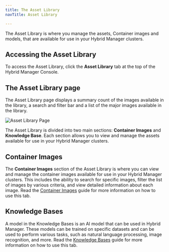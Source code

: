 ```yaml
---
title: The Asset Library
navTitle: Asset Library

---
```


The Asset Library is where you manage the assets, Container images and models, that are available for use in your Hybrid Manager clusters.

## Accessing the Asset Library

To access the Asset Library, click the **Asset Library** tab at the top of the Hybrid Manager Console.

## The Asset Library page

The Asset Library page displays a summary count of the images available in the library, a search and filter bar and a list of the major images available in the library.

![Asset Library Page](images/assetlibrary-home.png)

The Asset Library is divided into two main sections: **Container Images** and **Knowledge Base**. Each section allows you to view and manage the assets available for use in your Hybrid Manager clusters.

## Container Images

The **Container Images** section of the Asset Library is where you can view and manage the container images available for use in your Hybrid Manager clusters. This includes the ability to search for specific images, filter the list of images by various criteria, and view detailed information about each image. Read the [Container Images](container-images.mdx) guide for more information on how to use this tab.

## Knowledge Bases

A model in the Knowledge Bases is an AI model that can be used in Hybrid Manager. These models can be trained on specific datasets and can be used to perform various tasks, such as natural language processing, image recognition, and more. Read the [Knowledge Bases](knowledge-bases.mdx) guide for more information on how to use this tab.
